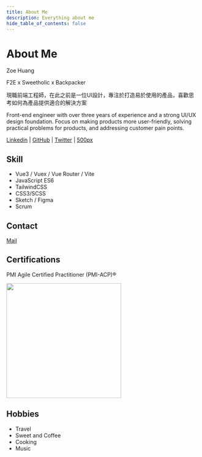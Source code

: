 ```yaml
---
title: About Me
description: Everything about me
hide_table_of_contents: false
---
```



# About Me

Zoe Huang

F2E x Sweetholic x Backpacker

現職前端工程師，在此之前是一位UI設計，專注於打造易於使用的產品，喜歡思考如何為產品提供適合的解決方案

Front-end engineer with over three years of experience and a strong UI/UX design foundation. Focus on making products more user-friendly, solving practical problems for products, and addressing customer pain points.

[Linkedin](https://www.linkedin.com/in/zoehuang) | [GitHub](https://github.com/typeii8) | [Twitter](https://twitter.com/typeii8) | [500px](https://500px.com/p/typeii8) 


## Skill

- Vue3 / Vuex / Vue Router / Vite
- JavaScript ES6
- TailwindCSS
- CSS3/SCSS
- Sketch / Figma
- Scrum


## Contact

[Mail](mailto:typeii8@gmail.com)


## Certifications

PMI Agile Certified Practitioner (PMI-ACP)®

<a href="https://www.credly.com/badges/f9589b5d-63ff-4cd5-940a-657f0dbee001/public_url" target="_blank"><img src={pmicap} width="300"/></a>


## Hobbies

- Travel
- Sweet and Coffee
- Cooking
- Music